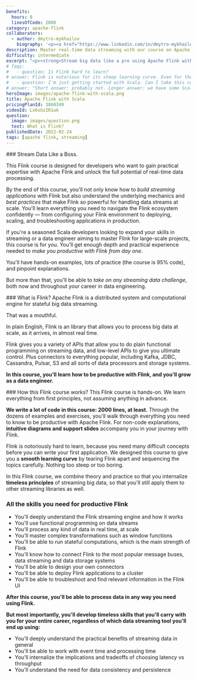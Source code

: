 ```yaml
---
benefits:
  hours: 8
  linesOfCode: 2000
category: apache-flink
collaborators:
  - author: dmytro-mykhailov
    biography: '<p><a href="https://www.linkedin.com/in/dmytro-mykhailov-03b78971/">Dmytro Mykhailov</a> is a Flink expert and trainer. We worked together on the initial structure of the course, as well as a large chunk of examples and exercises. This course would not have been possible without him.</p><p>For most of his career, Dmytro has been working as a Full Stack Developer and Solution Architect. His responsibilities include collecting and analyzing requirements, software design, implementation kick-start, team development, and leading the team to the successful delivery of the software.</p><p>Dmytro has conducted mentoring, coaching, and training sessions. He developed several technical training programs: general software engineering excellence, software design, and practical TDD training courses. He has also conducted engineering workshops and bootcamps.</p><p>Dmytro is also a former Rock the JVM student.</p>'
description: Master real-time data streaming with our course on Apache Flink with Scala, one of the most powerful libraries for stateful data processing. Learn to handle millions of events efficiently and effectively, and elevate your big data skills.
difficulty: intermediate
excerpt: "<p><strong>Stream big data like a pro using Apache Flink with Scala</strong>: Process millions of events in real time using one of the most powerful libraries and engines for stateful data streaming</p>"
# faqs:
#   - question: Is Flink hard to learn?
# answer: Flink is notorious for its steep learning curve. Even for the smallest application, you'll need a lot of concepts at the same time. This Flink course deconstructs Flink and isolates its parts so that you can learn step by step.
#   - question: I'm just getting started with Scala. Can I take this course?
# answer: "Short answer: probably not. Longer answer: we have some Scala starter code at the beginning of the course, but that won't replace the kind of experience we need for this course. We aren't using any Scala rocket science, but you need to be comfortable with it. I recommend you check out the Scala essentials and advanced courses first before coming back here."
heroImage: images/apache-flink-with-scala.png
title: Apache Flink with Scala
pricingPlanId: 3860349
videoId: Lx6sGzIR1uk
question:
  image: images/question.png
  text: What is Flink?
publishedDate: 2022-02-24
tags: [apache flink, streaming]
---
```



<CourseLayout>
<Fragment slot="goal">
### Stream Data Like a Boss.

This Flink course is designed for developers who want to gain practical expertise with Apache Flink and unlock the full potential of real-time data processing.

By the end of this course, you'll not only know how to _build streaming applications_ with Flink but also understand the underlying mechanics and _best practices_ that make Flink so powerful for handling data streams at scale. You'll learn everything you need to navigate the Flink ecosystem confidently — from configuring your Flink environment to deploying, scaling, and troubleshooting applications in production.

If you're a seasoned Scala developers looking to expand your skills in streaming or a data engineer aiming to master Flink for large-scale projects, this course is for you. You'll get enough depth and practical experience needed to _make you productive with Flink from day one_.

You'll have hands-on examples, lots of practice (the course is 95% code), and pinpoint explanations.

But more than that, you'll be able to _take on any streaming data challenge_, both now and throughout your career in data engineering.

</Fragment>

<Fragment slot="question">
### What is Flink?
Apache Flink is a distributed system and computational engine for stateful big data streaming.

That was a mouthful.

In plain English, Flink is an library that allows you to process big data at scale, as it arrives, in almost real time.

Flink gives you a variety of APIs that allow you to do plain functional programming on streaming data, and low-level APIs to give you ultimate control. Plus connectors to everything popular, including Kafka, JDBC, Cassandra, Pulsar, S3 and all sorts of data processors and storage systems.

**In this course, you'll learn how to be productive with Flink, and you'll grow as a data engineer.**

</Fragment>
<Fragment slot="feature1">
### How this Flink course works?
This Flink course is hands-on. We learn everything from first principles, not assuming anything in advance.

**We write a lot of code in this course: 2000 lines, at least.** Through the dozens of examples and exercises, you'll walk through everything you need to know to be productive with Apache Flink. For non-code explanations, **intuitive diagrams and support slides** accompany you in your journey with Flink.

Flink is notoriously hard to learn, because you need many difficult concepts before you can write your first application. We designed this course to give you a **smooth learning curve** by tearing Flink apart and sequencing the topics carefully. Nothing too steep or too boring.

In this Flink course, we combine theory and practice so that you internalize **timeless principles** of streaming big data, so that you'll still apply them to other streaming libraries as well.

</Fragment>

<Fragment slot="skills">

### All the skills you need for productive Flink

- You'll deeply understand the Flink streaming engine and how it works
- You'll use functional programming on data streams
- You'll process any kind of data in real time, at scale
- You'll master complex transformations such as window functions
- You'll be able to run stateful computations, which is the main strength of Flink
- You'll know how to connect Flink to the most popular message buses, data streaming and data storage systems
- You'll be able to design your own connectors
- You'll be able to deploy Flink applications to a cluster
- You'll be able to troubleshoot and find relevant information in the Flink UI

**After this course, you'll be able to process data in any way you need using Flink.**

**But most importantly, you'll develop timeless skills that you'll carry with you for your entire career, regardless of which data streaming tool you'll end up using:**

- You'll deeply understand the practical benefits of streaming data in general
- You'll be able to work with event time and processing time
- You'll internalize the implications and tradeoffs of choosing latency vs throughput
- You'll understand the need for data consistency and persistence

</Fragment>
</CourseLayout>
